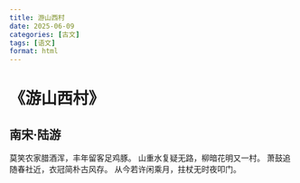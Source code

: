 ```yaml
---
title: 游山西村
date: 2025-06-09
categories: [古文]
tags: [语文]
format: html
---
```

# 《游山西村》
## 南宋·陆游
莫笑农家腊酒浑，丰年留客足鸡豚。
山重水复疑无路，柳暗花明又一村。
萧鼓追随春社近，衣冠简朴古风存。
从今若许闲乘月，拄杖无时夜叩门。